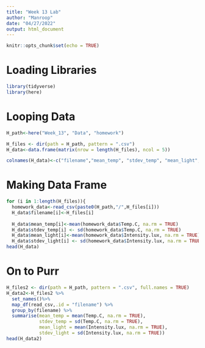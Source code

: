 ```yaml
---
title: "Week 13 Lab"
author: "Manroop"
date: "04/27/2022"
output: html_document
---
```


```r
knitr::opts_chunk$set(echo = TRUE)
```

# Loading Libraries #
```r
library(tidyverse)
library(here)
```

# Looping Data #
```r
H_path<-here("Week_13", "Data", "homework") 

H_files <- dir(path = H_path, pattern = ".csv")  
H_data<-data.frame(matrix(nrow = length(H_files), ncol = 5)) 

colnames(H_data)<-c("filename","mean_temp", "stdev_temp", "mean_light", "stdev_light")  
```

# Making Data Frame #
```r
for (i in 1:length(H_files)){
  homework_data<-read_csv(paste0(H_path,"/",H_files[i])) 
  H_data$filename[i]<-H_files[i]  
  
  H_data$mean_temp[i]<-mean(homework_data$Temp.C, na.rm = TRUE) 
  H_data$stdev_temp[i] <- sd(homework_data$Temp.C, na.rm = TRUE) 
  H_data$mean_light[i]<-mean(homework_data$Intensity.lux, na.rm = TRUE) 
  H_data$stdev_light[i] <- sd(homework_data$Intensity.lux, na.rm = TRUE)}
head(H_data) 
```
# On to Purr #
```r
H_files2 <- dir(path = H_path, pattern = ".csv", full.names = TRUE) 
H_data2<-H_files2 %>% 
  set_names()%>%  
  map_df(read_csv,.id = "filename") %>% 
  group_by(filename) %>% 
  summarise(mean_temp = mean(Temp.C, na.rm = TRUE),  
            stdev_temp = sd(Temp.C, na.rm = TRUE), 
            mean_light = mean(Intensity.lux, na.rm = TRUE), 
            stdev_light = sd(Intensity.lux, na.rm = TRUE))
head(H_data2)  
```


